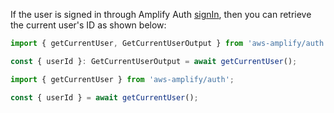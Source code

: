 If the user is signed in through Amplify Auth [signIn](/lib-v1/auth/emailpassword#sign-in), then you can retrieve the current user's ID as shown below:

<BlockSwitcher>
<Block name="TypeScript">

```ts
import { getCurrentUser, GetCurrentUserOutput } from 'aws-amplify/auth';

const { userId }: GetCurrentUserOutput = await getCurrentUser();
```

</Block>
<Block name="JavaScript">

```js
import { getCurrentUser } from 'aws-amplify/auth';

const { userId } = await getCurrentUser();
```

</Block>
</BlockSwitcher>

